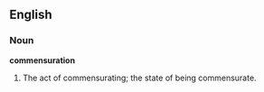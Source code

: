 ==English==

===Noun===

'''commensuration'''

#The act of commensurating; the state of being commensurate.